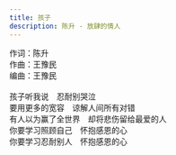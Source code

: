 ```yaml
---
title: 孩子
description: 陈升 - 放肆的情人
---
```


作词：陈升<br />作曲：王豫民<br />编曲：王豫民<br /><br />孩子听我说　忍耐别哭泣<br />要用更多的宽容　谅解人间所有对错<br />有人以为赢了全世界　却将悲伤留给最爱的人<br />你要学习照顾自己　怀抱感恩的心<br />你要学习忍耐别人　怀抱感恩的心